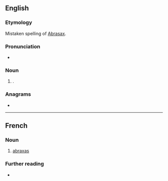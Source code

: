 {{also|Abraxas}}
==English==
{{wikipedia}}

===Etymology===
Mistaken spelling of [[Abrasax]].

===Pronunciation===
* {{a|US}} {{IPA|/əˈbɹæk.səs/|lang=en}}

===Noun===
{{en-noun|es}}

# {{lb|en|gnosticism|historical}} {{n-g|A transcription of [[Abrasax]]}}<!--(a [[mystical]] word used as a [[charm]] and [[engraved]] on gems among some Greek Gnostics)-->.

===Anagrams===
* {{anagrams|en|Abrasax}}

----

==French==

===Noun===
{{fr-noun|m|abraxas}}

# {{lb|fr|gnosticism|historical}} [[#Noun|abraxas]]

===Further reading===
* {{R:TLFi}}